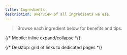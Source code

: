 ```yaml
---
title: Ingredients
description: Overview of all ingredients we use.
---
```


> Browse each ingredient below for benefits and tips.


{/* Mobile: inline expand/collapse */}
<IngredientsMobileAccordion />

{/* Desktop: grid of links to dedicated pages */}

[//]: # (<div class="ingredients-index-desktop">)

[//]: # (    <IngredientsIndex />)

[//]: # (</div>)
